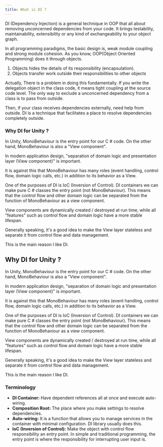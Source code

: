 ```yaml
---
title: What is DI ?
---
```


DI (Dependency Injection) is a general technique in OOP that all about removing unconcerned dependencies from your code.
It brings testability, maintainability, extensibility or any kind of exchangeability to your object graph.

In all programming paradigms, the basic design is, weak module coupling and strong module cohesion.
As you know, OOP(Object Oriented Programming) does it through objects.
1. Objects hides the details of its responsibility (encapsulation).
2. Objects transfer work outside their responsibilities to other objects

Actually, There is a problem in doing this fundamentally.
If you write the delegation object in the class code, it means tight coupling at the source code level.
The only way to exclude a unconcerned dependency from a class is to pass from outside.

Then, if your class receives dependencies externally, need help from outside.
DI is a technique that facilitates a place to resolve dependencies completely outside.

### Why DI for Unity ?

In Unity, MonoBehaviour is the entry point for our C # code.  On the other hand, MonoBehaviour is also a "View component".

In modern application design, "separation of domain logic and presentation layer (View component)" is important.

It is against this that MonoBehaviour has many roles (event handling, control flow, domain logic calls, etc.) in addition to its behavior as a View.

One of the purposes of DI is IoC (Inversion of Control).  DI containers we can make pure C # classes the entry point (not MonoBehaviour). This means that the control flow and other domain logic can be separated from the function of MonoBehaviour as a view component.

View components are dynamically created / destroyed at run time, while all "features" such as control flow and domain logic have a more stable lifespan.

Generally speaking, it's a good idea to make the View layer stateless and separate it from control flow and data management.

This is the main reason I like DI.

## Why DI for Unity ?

In Unity, MonoBehaviour is the entry point for our C # code. On the other hand, MonoBehaviour is also a "View component".

In modern application design, "separation of domain logic and presentation layer (View component)" is important.

It is against this that MonoBehaviour has many roles (event handling, control flow, domain logic calls, etc.) in addition to its behavior as a View.

One of the purposes of DI is IoC (Inversion of Control). DI containers we can make pure C # classes the entry point (not MonoBehaviour). This means that the control flow and other domain logic can be separated from the function of MonoBehaviour as a view component.

View components are dynamically created / destroyed at run time, while all "features" such as control flow and domain logic have a more stable lifespan.

Generally speaking, it's a good idea to make the View layer stateless and separate it from control flow and data management.

This is the main reason I like DI.
### Terminology

- **DI Container:** Have dependent references all at once and execute auto-wiring.
- **Composition Root:** The place where you make settings to resolve dependencies.
- **Auto-wiring:** It is a function that allows you to manage services in the container with minimal configuration. DI library usually does this.
- **IoC (Inversion of Control):** Make the object with control flow responsibility an entry point. In simple and traditional programming, the entry point is where the responsibility for interrupting user input is.
